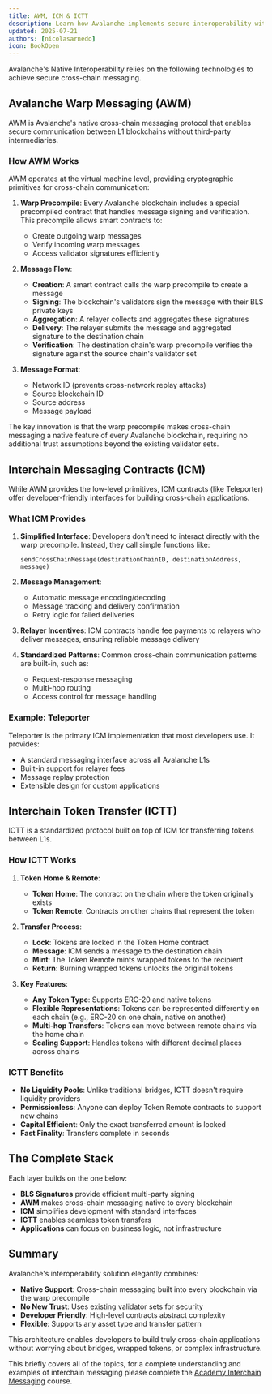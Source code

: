 ```yaml
---
title: AWM, ICM & ICTT
description: Learn how Avalanche implements secure interoperability with AWM, ICM, and ICTT
updated: 2025-07-21
authors: [nicolasarnedo]
icon: BookOpen
---
```


Avalanche's Native Interoperability relies on the following technologies to achieve secure cross-chain messaging.

## Avalanche Warp Messaging (AWM)

AWM is Avalanche's native cross-chain messaging protocol that enables secure communication between L1 blockchains without third-party intermediaries.

### How AWM Works

AWM operates at the virtual machine level, providing cryptographic primitives for cross-chain communication:

1. **Warp Precompile**: Every Avalanche blockchain includes a special precompiled contract that handles message signing and verification. This precompile allows smart contracts to:
   - Create outgoing warp messages
   - Verify incoming warp messages
   - Access validator signatures efficiently

2. **Message Flow**:
   - **Creation**: A smart contract calls the warp precompile to create a message
   - **Signing**: The blockchain's validators sign the message with their BLS private keys
   - **Aggregation**: A relayer collects and aggregates these signatures
   - **Delivery**: The relayer submits the message and aggregated signature to the destination chain
   - **Verification**: The destination chain's warp precompile verifies the signature against the source chain's validator set

3. **Message Format**:
   - Network ID (prevents cross-network replay attacks)
   - Source blockchain ID
   - Source address
   - Message payload

The key innovation is that the warp precompile makes cross-chain messaging a native feature of every Avalanche blockchain, requiring no additional trust assumptions beyond the existing validator sets.

## Interchain Messaging Contracts (ICM)

While AWM provides the low-level primitives, ICM contracts (like Teleporter) offer developer-friendly interfaces for building cross-chain applications.

### What ICM Provides

1. **Simplified Interface**: Developers don't need to interact directly with the warp precompile. Instead, they call simple functions like:
   ```solidity
   sendCrossChainMessage(destinationChainID, destinationAddress, message)
   ```

2. **Message Management**:
   - Automatic message encoding/decoding
   - Message tracking and delivery confirmation
   - Retry logic for failed deliveries

3. **Relayer Incentives**: ICM contracts handle fee payments to relayers who deliver messages, ensuring reliable message delivery

4. **Standardized Patterns**: Common cross-chain communication patterns are built-in, such as:
   - Request-response messaging
   - Multi-hop routing
   - Access control for message handling

### Example: Teleporter

Teleporter is the primary ICM implementation that most developers use. It provides:
- A standard messaging interface across all Avalanche L1s
- Built-in support for relayer fees
- Message replay protection
- Extensible design for custom applications

## Interchain Token Transfer (ICTT)

ICTT is a standardized protocol built on top of ICM for transferring tokens between L1s.

### How ICTT Works

1. **Token Home & Remote**:
   - **Token Home**: The contract on the chain where the token originally exists
   - **Token Remote**: Contracts on other chains that represent the token

2. **Transfer Process**:
   - **Lock**: Tokens are locked in the Token Home contract
   - **Message**: ICM sends a message to the destination chain
   - **Mint**: The Token Remote mints wrapped tokens to the recipient
   - **Return**: Burning wrapped tokens unlocks the original tokens

3. **Key Features**:
   - **Any Token Type**: Supports ERC-20 and native tokens
   - **Flexible Representations**: Tokens can be represented differently on each chain (e.g., ERC-20 on one chain, native on another)
   - **Multi-hop Transfers**: Tokens can move between remote chains via the home chain
   - **Scaling Support**: Handles tokens with different decimal places across chains

### ICTT Benefits

- **No Liquidity Pools**: Unlike traditional bridges, ICTT doesn't require liquidity providers
- **Permissionless**: Anyone can deploy Token Remote contracts to support new chains
- **Capital Efficient**: Only the exact transferred amount is locked
- **Fast Finality**: Transfers complete in seconds

## The Complete Stack

Each layer builds on the one below:
- **BLS Signatures** provide efficient multi-party signing
- **AWM** makes cross-chain messaging native to every blockchain
- **ICM** simplifies development with standard interfaces
- **ICTT** enables seamless token transfers
- **Applications** can focus on business logic, not infrastructure

## Summary

Avalanche's interoperability solution elegantly combines:
- **Native Support**: Cross-chain messaging built into every blockchain via the warp precompile
- **No New Trust**: Uses existing validator sets for security
- **Developer Friendly**: High-level contracts abstract complexity
- **Flexible**: Supports any asset type and transfer pattern

This architecture enables developers to build truly cross-chain applications without worrying about bridges, wrapped tokens, or complex infrastructure.

This briefly covers all of the topics, for a complete understanding and examples of interchain messaging please complete the [Academy Interchain Messaging](/academy/interchain-messaging) course.

<Quiz quizId="405"/> 